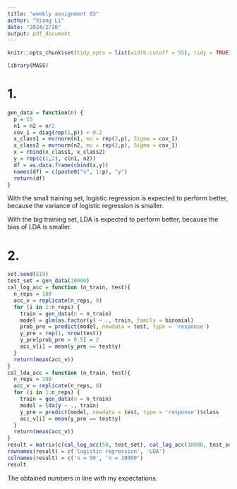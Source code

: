 ```yaml
---
title: "weekly assignment 03"
author: "Xiang Li"
date: "2024/2/26"
output: pdf_document
---
```

```r
knitr::opts_chunk$set(tidy_opts = list(width.cutoff = 55), tidy = TRUE)
```
```r
library(MASS)
```
# 1.
```r
gen_data = function(n) { 
  p = 15
  n1 = n2 = n/2
  cov_1 = diag(rep(1,p)) + 0.2
  x_class1 = mvrnorm(n1, mu = rep(3,p), Sigma = cov_1) 
  x_class2 = mvrnorm(n2, mu = rep(2,p), Sigma = cov_1) 
  x = rbind(x_class1, x_class2)
  y = rep(c(1,2), c(n1, n2))
  df = as.data.frame(cbind(x,y))
  names(df) = c(paste0("x", 1:p), "y")
  return(df)
}
```
With the small training set, logistic regression is expected to perform better, because the variance of logistic regression is smaller.

With the big training set, LDA is expected to perform better, because the bias of LDA is smaller.

# 2.
```r
set.seed(519)
test_set = gen_data(10000)
cal_log_acc = function (n_train, test){
  n_reps = 100
  acc_v = replicate(n_reps, 0)
  for (i in 1:n_reps) {
    train = gen_data(n = n_train)
    model = glm(as.factor(y) ~ ., train, family = binomial)
    prob_pre = predict(model, newdata = test, type = 'response')
    y_pre = rep(1, nrow(test))
    y_pre[prob_pre > 0.5] = 2
    acc_v[i] = mean(y_pre == test$y)
  }
  return(mean(acc_v))
}
cal_lda_acc = function (n_train, test){
  n_reps = 100
  acc_v = replicate(n_reps, 0)
  for (i in 1:n_reps) {
    train = gen_data(n = n_train)
    model = lda(y ~ ., train)
    y_pre = predict(model, newdata = test, type = 'response')$class
    acc_v[i] = mean(y_pre == test$y)
  }
  return(mean(acc_v))
}
result = matrix(c(cal_log_acc(50, test_set), cal_log_acc(10000, test_set), cal_lda_acc(50, test_set), cal_lda_acc(10000, test_set)), nrow =2, byrow = TRUE)
rownames(result) = c('logistic regression', 'LDA')
colnames(result) = c('n = 50', 'n = 10000')
result
```
The obtained numbers in line with my expectations.
